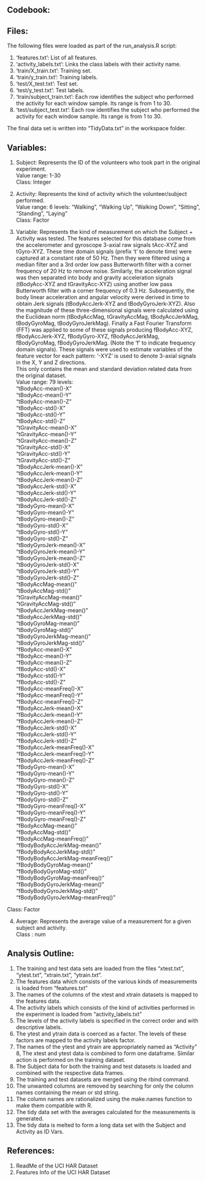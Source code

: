 Codebook:
---------

Files:
------
The following files were loaded as part of the run_analysis.R script:

1. 'features.txt': List of all features.
2. 'activity_labels.txt': Links the class labels with their activity name.
3. 'train/X_train.txt': Training set.
4. 'train/y_train.txt': Training labels.
5. 'test/X_test.txt': Test set.
6. 'test/y_test.txt': Test labels.
7. 'train/subject_train.txt': Each row identifies the subject who performed the activity for each window sample. Its range is from 1 to 30. 
8. 'test/subject_test.txt': Each row identifies the subject who performed the activity for each window sample. Its range is from 1 to 30.

The final data set is written into "TidyData.txt" in the workspace folder.

Variables:
----------

1. Subject: Represents the ID of the volunteers who took part in the original experiment.   
Value range: 1-30   
Class: Integer  
  
2. Activity: Represents the kind of activity which the volunteer/subject performed.  
  Value range: 6 levels: "Walking", "Walking Up", "Walking Down", "Sitting", "Standing", "Laying"  
  Class: Factor  
  
3. Variable: Represents the kind of measurement on which the Subject + Activity was tested. The features selected for this database come from the accelerometer and gyroscope 3-axial raw signals tAcc-XYZ and tGyro-XYZ. These time domain signals (prefix 't' to denote time) were captured at a constant rate of 50 Hz. Then they were filtered using a median filter and a 3rd order low pass Butterworth filter with a corner frequency of 20 Hz to remove noise. Similarly, the acceleration signal was then separated into body and gravity acceleration signals (tBodyAcc-XYZ and tGravityAcc-XYZ) using another low pass Butterworth filter with a corner frequency of 0.3 Hz. Subsequently, the body linear acceleration and angular velocity were derived in time to obtain Jerk signals (tBodyAccJerk-XYZ and tBodyGyroJerk-XYZ). Also the magnitude of these three-dimensional signals were calculated using the Euclidean norm (tBodyAccMag, tGravityAccMag, tBodyAccJerkMag, tBodyGyroMag, tBodyGyroJerkMag). Finally a Fast Fourier Transform (FFT) was applied to some of these signals producing fBodyAcc-XYZ, fBodyAccJerk-XYZ, fBodyGyro-XYZ, fBodyAccJerkMag, fBodyGyroMag, fBodyGyroJerkMag. (Note the 'f' to indicate frequency domain signals). These signals were used to estimate variables of the feature vector for each pattern:  '-XYZ' is used to denote 3-axial signals in the X, Y and Z directions.  
This only contains the mean and standard deviation related data from the original dataset.  
Value range: 79 levels:      
"tBodyAcc-mean()-X"  
"tBodyAcc-mean()-Y"  
"tBodyAcc-mean()-Z"  
"tBodyAcc-std()-X"  
"tBodyAcc-std()-Y"  
"tBodyAcc-std()-Z"  
"tGravityAcc-mean()-X"  
"tGravityAcc-mean()-Y"  
"tGravityAcc-mean()-Z"  
"tGravityAcc-std()-X"  
"tGravityAcc-std()-Y"  
"tGravityAcc-std()-Z"  
"tBodyAccJerk-mean()-X"  
"tBodyAccJerk-mean()-Y"  
"tBodyAccJerk-mean()-Z"  
"tBodyAccJerk-std()-X"  
"tBodyAccJerk-std()-Y"  
"tBodyAccJerk-std()-Z"  
"tBodyGyro-mean()-X"  
"tBodyGyro-mean()-Y"  
"tBodyGyro-mean()-Z"  
"tBodyGyro-std()-X"  
"tBodyGyro-std()-Y"  
"tBodyGyro-std()-Z"  
"tBodyGyroJerk-mean()-X"  
"tBodyGyroJerk-mean()-Y"  
"tBodyGyroJerk-mean()-Z"  
"tBodyGyroJerk-std()-X"  
"tBodyGyroJerk-std()-Y"  
"tBodyGyroJerk-std()-Z"  
"tBodyAccMag-mean()"  
"tBodyAccMag-std()"  
"tGravityAccMag-mean()"  
"tGravityAccMag-std()"  
"tBodyAccJerkMag-mean()"  
"tBodyAccJerkMag-std()"  
"tBodyGyroMag-mean()"  
"tBodyGyroMag-std()"  
"tBodyGyroJerkMag-mean()"  
"tBodyGyroJerkMag-std()"  
"fBodyAcc-mean()-X"  
"fBodyAcc-mean()-Y"  
"fBodyAcc-mean()-Z"  
"fBodyAcc-std()-X"  
"fBodyAcc-std()-Y"  
"fBodyAcc-std()-Z"  
"fBodyAcc-meanFreq()-X"  
"fBodyAcc-meanFreq()-Y"  
"fBodyAcc-meanFreq()-Z"  
"fBodyAccJerk-mean()-X"  
"fBodyAccJerk-mean()-Y"  
"fBodyAccJerk-mean()-Z"  
"fBodyAccJerk-std()-X"  
"fBodyAccJerk-std()-Y"  
"fBodyAccJerk-std()-Z"  
"fBodyAccJerk-meanFreq()-X"  
"fBodyAccJerk-meanFreq()-Y"  
"fBodyAccJerk-meanFreq()-Z"  
"fBodyGyro-mean()-X"  
"fBodyGyro-mean()-Y"  
"fBodyGyro-mean()-Z"  
"fBodyGyro-std()-X"  
"fBodyGyro-std()-Y"  
"fBodyGyro-std()-Z"  
"fBodyGyro-meanFreq()-X"  
"fBodyGyro-meanFreq()-Y"  
"fBodyGyro-meanFreq()-Z"  
"fBodyAccMag-mean()"  
"fBodyAccMag-std()"  
"fBodyAccMag-meanFreq()"  
"fBodyBodyAccJerkMag-mean()"  
"fBodyBodyAccJerkMag-std()"  
"fBodyBodyAccJerkMag-meanFreq()"  
"fBodyBodyGyroMag-mean()"  
"fBodyBodyGyroMag-std()"  
"fBodyBodyGyroMag-meanFreq()"  
"fBodyBodyGyroJerkMag-mean()"  
"fBodyBodyGyroJerkMag-std()"  
"fBodyBodyGyroJerkMag-meanFreq()"  

  Class: Factor

4. Average: Represents the average value of a measurement for a given subject and activity.  
  Class : num  
  
Analysis Outline:
-----------------

1. The training and test data sets are loaded from the files "xtest.txt", "ytest.txt", "xtrain.txt", "ytrain.txt".
2. The features data which consists of the various kinds of measurements is loaded from "features.txt"
3. The names of the columns of the xtest and xtrain datasets is mapped to the features data.
4. The activity labels which consists of the kind of activities performed in the experiment is loaded from "activity_labels.txt"
5. The levels of the activity labels is specified in the correct order and with descriptive labels.
6. The ytest and ytrain data is coerced as a factor. The levels of these factors are mapped to the activity labels factor. 
7. The names of the ytest and ytrain are appropriately named as "Activity"
8, The xtest and ytest data is combined to form one dataframe. Similar action is performed on the training dataset.
9. The Subject data for both the training and test datasets is loaded and combined with the respective data frames.
10. The training and test datasets are merged using the rbind command.
11. The unwanted columns are removed by searching for only the column names containing the mean or std string.
12. The column names are rationalized using the make.names function to make them compatible with R.
13. The tidy data set with the averages calculated for the measurements is generated. 
14. The tidy data is melted to form a long data set with the Subject and Activity as ID Vars.

References: 
-----------

1. ReadMe of the UCI HAR Dataset
2. Features Info of the UCI HAR Dataset
